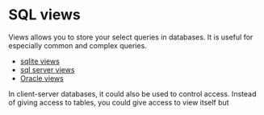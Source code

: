 # SQL views

Views allows you to store your select queries in databases.
It is useful for especially common and complex queries.

- [sqlite views](https://www.sqlite.org/lang_createview.html)
- [sql server views](https://learn.microsoft.com/en-us/sql/relational-databases/views/views?view=sql-server-ver16)
- [Oracle views](https://docs.oracle.com/en/database/oracle/oracle-database/23/cncpt/partitions-views-and-other-schema-objects.html#GUID-15E7AEDB-9A3F-4B31-AD2D-66253CC822E5)

In client-server databases, it could also be used to control access.
Instead of giving access to tables, you could give access to view itself but 






